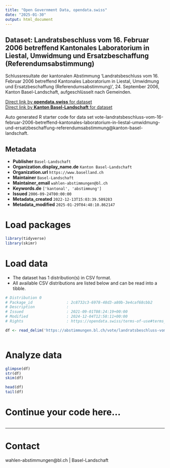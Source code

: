 ```yaml
---
title: "Open Government Data, opendata.swiss"
date: "2025-01-30"
output: html_document
---
```


## Dataset: Landratsbeschluss vom 16. Februar 2006 betreffend Kantonales Laboratorium in Liestal, Umwidmung und Ersatzbeschaffung (Referendumsabstimmung)

Schlussresultate der kantonalen Abstimmung 'Landratsbeschluss vom 16. Februar 2006 betreffend Kantonales Laboratorium in Liestal, Umwidmung und Ersatzbeschaffung (Referendumsabstimmung)', 24. September 2006, Kanton Basel-Landschaft, aufgeschlüsselt nach Gemeinden.

[Direct link by **opendata.swiss** for dataset](https://opendata.swiss/de/dataset/landratsbeschluss-vom-16-februar-2006-betreffend-kantonales-laboratorium-in-liestal-umwidmung-u)<br>
[Direct link by **Kanton Basel-Landschaft** for dataset](https://abstimmungen.bl.ch/vote/landratsbeschluss-vom-16-februar-2006-betreffend-kantonales-laboratorium-in-liestal-umwidmung-und-ersatzbeschaffung-referendumsabstimmung/data)

Auto generated R starter code for data set vote-landratsbeschluss-vom-16-februar-2006-betreffend-kantonales-laboratorium-in-liestal-umwidmung-und-ersatzbeschaffung-referendumsabstimmung@kanton-basel-landschaft.

## Metadata

- **Publisher** `Basel-Landschaft`
- **Organization.display_name.de** `Kanton Basel-Landschaft`
- **Organization.url** `https://www.baselland.ch`
- **Maintainer** `Basel-Landschaft`
- **Maintainer_email** `wahlen-abstimmungen@bl.ch`
- **Keywords.de** `['kantonal', 'abstimmung']`
- **Issued** `2006-09-24T00:00:00`
- **Metadata_created** `2022-12-13T15:03:39.509283`
- **Metadata_modified** `2025-01-29T04:48:10.862147`


# Load packages

```r

library(tidyverse)
library(skimr)

```

# Load data

-   The dataset has 1 distribution(s) in CSV format.
-   All available CSV distributions are listed below and can be read into a tibble.

```r

# Distribution 0
# Package_id               : 2c8732c3-6978-48d3-a80b-3e4caf68cbb2
# Description              : 
# Issued                   : 2021-09-01T08:24:19+00:00
# Modified                 : 2024-12-04T12:58:11+00:00
# Rights                   : https://opendata.swiss/terms-of-use#terms_by

df <- read_delim('https://abstimmungen.bl.ch/vote/landratsbeschluss-vom-16-februar-2006-betreffend-kantonales-laboratorium-in-liestal-umwidmung-und-ersatzbeschaffung-referendumsabstimmung/data-csv')



```

# Analyze data

```r

glimpse(df)
str(df)
skim(df)

head(df)
tail(df)

```

# Continue your code here...

```r

```

------------------------------------------------------------------------

# Contact

wahlen-abstimmungen@bl.ch | Basel-Landschaft
